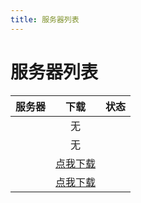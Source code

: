```yaml
---
title: 服务器列表
---
```



# 服务器列表    

|                                            服务器                                             |                                下载                                 | 状态                                               |
| :-------------------------------------------------------------------------------------------: | :-----------------------------------------------------------------: | -------------------------------------------------- |
|  <CopyToClipboard title="点击复制服务器地址" show="pure" content="pure.mc.asyncraft.club" />  |                                 无                                  | <ServerStatus address="pure.mc.asyncraft.club" />  |
| <CopyToClipboard title="点击复制服务器地址" show="games" content="games.mc.asyncraft.club" /> |                                 无                                  | <ServerStatus address="games.mc.asyncraft.club" /> |
|   <CopyToClipboard title="点击复制服务器地址" show="cte" content="cte.mc.asyncraft.club" />   | [点我下载](https://asc-r2.tmpcf.top/AsyncCTE.zip) | <ServerStatus address="cte.mc.asyncraft.club" />   |
|   <CopyToClipboard title="点击复制服务器地址" show="ron" content="ron.mc.asyncraft.club" />   |          [点我下载](https://asc-r2.tmpcf.top/AsyncRON.zip)          | <ServerStatus address="ron.mc.asyncraft.club" />   |
